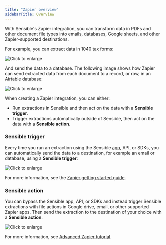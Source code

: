 ```yaml
---
title: "Zapier overview"
sidebarTitle: Overview
---
```


With Sensible's Zapier integration, you can transform data in PDFs and other document file types into emails, databases, Google sheets, and other Zapier-supported destinations.

For example, you can extract data in 1040 tax forms: 

![Click to enlarge](/images/zapier_6.png)

And send the data to a database. The following image shows how Zapier can send extracted data from each document to a record, or row, in an Airtable database: 

![Click to enlarge](/images/zapier_5.png)

When creating a Zapier integration, you can either:

* Run extractions in Sensible and then act on the data with a **Sensible trigger**.
* Trigger extractions automatically outside of Sensible, then act on the data with a **Sensible action**.

### Sensible trigger

Every time you run an extraction using the Sensible [app](https://app.sensible.so/quick-extraction), API, or SDKs, you can automatically send the data to a destination, for example an email or database, using a **Sensible trigger**: 

![Click to enlarge](/images/zapier_trigger.png)

For more information, see the [Zapier getting started guide](/integrations/zapier/zapier-getting-started).

### Sensible action

You can bypass the Sensible app, API, or SDKs and instead trigger Sensible extractions with file actions in Google drive, email, or other supported Zapier apps. Then send the extraction to the destination of your choice with a **Sensible action**.

![Click to enlarge](/images/zapier_action.png)

For more information, see [Advanced Zapier tutorial](/integrations/zapier/zapier-tutorial-2).